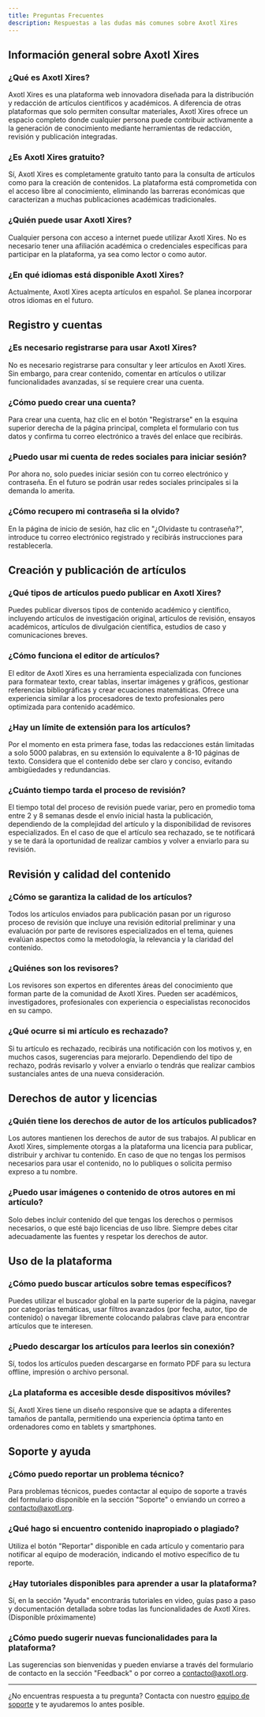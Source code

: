```yaml
---
title: Preguntas Frecuentes
description: Respuestas a las dudas más comunes sobre Axotl Xires
---
```



## Información general sobre Axotl Xires

### ¿Qué es Axotl Xires?
Axotl Xires es una plataforma web innovadora diseñada para la distribución y redacción de artículos científicos y académicos. A diferencia de otras plataformas que solo permiten consultar materiales, Axotl Xires ofrece un espacio completo donde cualquier persona puede contribuir activamente a la generación de conocimiento mediante herramientas de redacción, revisión y publicación integradas.

### ¿Es Axotl Xires gratuito?
Sí, Axotl Xires es completamente gratuito tanto para la consulta de artículos como para la creación de contenidos. La plataforma está comprometida con el acceso libre al conocimiento, eliminando las barreras económicas que caracterizan a muchas publicaciones académicas tradicionales.

### ¿Quién puede usar Axotl Xires?
Cualquier persona con acceso a internet puede utilizar Axotl Xires. No es necesario tener una afiliación académica o credenciales específicas para participar en la plataforma, ya sea como lector o como autor.

### ¿En qué idiomas está disponible Axotl Xires?
Actualmente, Axotl Xires acepta artículos en español. Se planea incorporar otros idiomas en el futuro.

## Registro y cuentas

### ¿Es necesario registrarse para usar Axotl Xires?
No es necesario registrarse para consultar y leer artículos en Axotl Xires. Sin embargo, para crear contenido, comentar en artículos o utilizar funcionalidades avanzadas, sí se requiere crear una cuenta.

### ¿Cómo puedo crear una cuenta?
Para crear una cuenta, haz clic en el botón "Registrarse" en la esquina superior derecha de la página principal, completa el formulario con tus datos y confirma tu correo electrónico a través del enlace que recibirás.

### ¿Puedo usar mi cuenta de redes sociales para iniciar sesión?
Por ahora no, solo puedes iniciar sesión con tu correo electrónico y contraseña. En el futuro se podrán usar redes sociales principales si la demanda lo amerita.

### ¿Cómo recupero mi contraseña si la olvido?
En la página de inicio de sesión, haz clic en "¿Olvidaste tu contraseña?", introduce tu correo electrónico registrado y recibirás instrucciones para restablecerla.

## Creación y publicación de artículos

### ¿Qué tipos de artículos puedo publicar en Axotl Xires?
Puedes publicar diversos tipos de contenido académico y científico, incluyendo artículos de investigación original, artículos de revisión, ensayos académicos, artículos de divulgación científica, estudios de caso y comunicaciones breves.

### ¿Cómo funciona el editor de artículos?
El editor de Axotl Xires es una herramienta especializada con funciones para formatear texto, crear tablas, insertar imágenes y gráficos, gestionar referencias bibliográficas y crear ecuaciones matemáticas. Ofrece una experiencia similar a los procesadores de texto profesionales pero optimizada para contenido académico.

### ¿Hay un límite de extensión para los artículos?
Por el momento en esta primera fase, todas las redacciones están limitadas a solo 5000 palabras, en su extensión lo equivalente a 8-10 páginas de texto. Considera que el contenido debe ser claro y conciso, evitando ambigüedades y redundancias. 

### ¿Cuánto tiempo tarda el proceso de revisión?
El tiempo total del proceso de revisión puede variar, pero en promedio toma entre 2 y 8 semanas desde el envío inicial hasta la publicación, dependiendo de la complejidad del artículo y la disponibilidad de revisores especializados. En el caso de que el artículo sea rechazado, se te notificará y se te dará la oportunidad de realizar cambios y volver a enviarlo para su revisión.

## Revisión y calidad del contenido

### ¿Cómo se garantiza la calidad de los artículos?
Todos los artículos enviados para publicación pasan por un riguroso proceso de revisión que incluye una revisión editorial preliminar y una evaluación por parte de revisores especializados en el tema, quienes evalúan aspectos como la metodología, la relevancia y la claridad del contenido.

### ¿Quiénes son los revisores?
Los revisores son expertos en diferentes áreas del conocimiento que forman parte de la comunidad de Axotl Xires. Pueden ser académicos, investigadores, profesionales con experiencia o especialistas reconocidos en su campo.


### ¿Qué ocurre si mi artículo es rechazado?
Si tu artículo es rechazado, recibirás una notificación con los motivos y, en muchos casos, sugerencias para mejorarlo. Dependiendo del tipo de rechazo, podrás revisarlo y volver a enviarlo o tendrás que realizar cambios sustanciales antes de una nueva consideración.

## Derechos de autor y licencias

### ¿Quién tiene los derechos de autor de los artículos publicados?
Los autores mantienen los derechos de autor de sus trabajos. Al publicar en Axotl Xires, simplemente otorgas a la plataforma una licencia para publicar, distribuir y archivar tu contenido. En caso de que no tengas los permisos necesarios para usar el contenido, no lo publiques o solicita permiso expreso a tu nombre. 



### ¿Puedo usar imágenes o contenido de otros autores en mi artículo?
Solo debes incluir contenido del que tengas los derechos o permisos necesarios, o que esté bajo licencias de uso libre. Siempre debes citar adecuadamente las fuentes y respetar los derechos de autor.

## Uso de la plataforma

### ¿Cómo puedo buscar artículos sobre temas específicos?
Puedes utilizar el buscador global en la parte superior de la página, navegar por categorías temáticas, usar filtros avanzados (por fecha, autor, tipo de contenido) o navegar libremente colocando palabras clave para encontrar artículos que te interesen.

### ¿Puedo descargar los artículos para leerlos sin conexión?
Sí, todos los artículos pueden descargarse en formato PDF para su lectura offline, impresión o archivo personal.


### ¿La plataforma es accesible desde dispositivos móviles?
Sí, Axotl Xires tiene un diseño responsive que se adapta a diferentes tamaños de pantalla, permitiendo una experiencia óptima tanto en ordenadores como en tablets y smartphones.


## Soporte y ayuda

### ¿Cómo puedo reportar un problema técnico?
Para problemas técnicos, puedes contactar al equipo de soporte a través del formulario disponible en la sección "Soporte" o enviando un correo a contacto@axotl.org.

### ¿Qué hago si encuentro contenido inapropiado o plagiado?
Utiliza el botón "Reportar" disponible en cada artículo y comentario para notificar al equipo de moderación, indicando el motivo específico de tu reporte.

### ¿Hay tutoriales disponibles para aprender a usar la plataforma?
Sí, en la sección "Ayuda" encontrarás tutoriales en video, guías paso a paso y documentación detallada sobre todas las funcionalidades de Axotl Xires. (Disponible próximamente)

### ¿Cómo puedo sugerir nuevas funcionalidades para la plataforma?
Las sugerencias son bienvenidas y pueden enviarse a través del formulario de contacto en la sección "Feedback" o por correo a contacto@axotl.org.

---

¿No encuentras respuesta a tu pregunta? Contacta con nuestro [equipo de soporte](/soporte-contacto/) y te ayudaremos lo antes posible. 